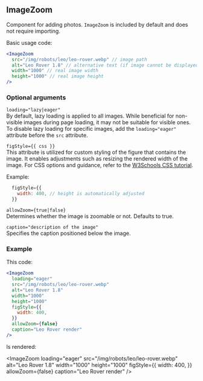 ## ImageZoom

Component for adding photos. `ImageZoom` is included by default and does not
require importing.

Basic usage code:

```jsx
<ImageZoom
  src="/img/robots/leo/leo-rover.webp" // image path
  alt="Leo Rover 1.8" // alternative text (if image cannot be displayed)
  width="1000" // real image width
  height="1000" // real image height
/>
```

### Optional arguments

`loading="lazy|eager"` \
By default, lazy loading is applied to all images. While beneficial for non-visible
images during page loading, it may not be suitable for visible ones. To disable lazy
loading for specific images, add the `loading="eager"` attribute before the `src`
attribute.

`figStyle={{ css }}` \
This attribute is utilized for custom styling of the figure that contains the image.
It enables adjustments such as resizing the rendered width of the image. For CSS
options and guidance, refer to the [W3Schools CSS tutorial](https://www.w3schools.com/css).

Example:

```jsx
  figStyle={{
    width: 400, // height is automatically adjusted
  }}
```

`allowZoom={true|false}` \
Determines whether the image is zoomable or not. Defaults to true.

`caption="description of the image"` \
Specifies the caption positioned below the image.

### Example

This code:

```jsx
<ImageZoom
  loading="eager"
  src="/img/robots/leo/leo-rover.webp"
  alt="Leo Rover 1.8"
  width="1000"
  height="1000"
  figStyle={{
    width: 400,
  }}
  allowZoom={false}
  caption="Leo Rover render"
/>
```

Is rendered:

<ImageZoom
  loading="eager"
  src="/img/robots/leo/leo-rover.webp"
  alt="Leo Rover 1.8"
  width="1000"
  height="1000"
  figStyle={{
    width: 400,
  }}
  allowZoom={false}
  caption="Leo Rover render"
/>
